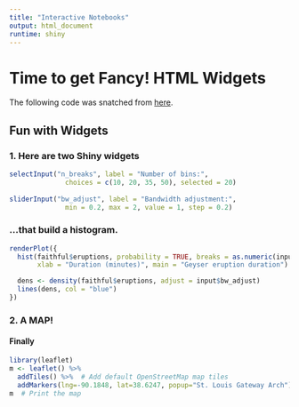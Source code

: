 ```yaml
---
title: "Interactive Notebooks"
output: html_document
runtime: shiny
---
```

# Time to get Fancy! HTML Widgets
The following code was snatched from [here](https://rmarkdown.rstudio.com/articles_interactive.html).


## Fun with Widgets
### 1. Here are two Shiny widgets

```r
selectInput("n_breaks", label = "Number of bins:",
              choices = c(10, 20, 35, 50), selected = 20)
  
sliderInput("bw_adjust", label = "Bandwidth adjustment:",
              min = 0.2, max = 2, value = 1, step = 0.2)
```

### ...that build a histogram. 

```r
renderPlot({
  hist(faithful$eruptions, probability = TRUE, breaks = as.numeric(input$n_breaks),
       xlab = "Duration (minutes)", main = "Geyser eruption duration")

  dens <- density(faithful$eruptions, adjust = input$bw_adjust)
  lines(dens, col = "blue")
})
```

### 2. A MAP!
#### Finally
```r
library(leaflet)
m <- leaflet() %>%
  addTiles() %>%  # Add default OpenStreetMap map tiles
  addMarkers(lng=-90.1848, lat=38.6247, popup="St. Louis Gateway Arch")
m  # Print the map

```